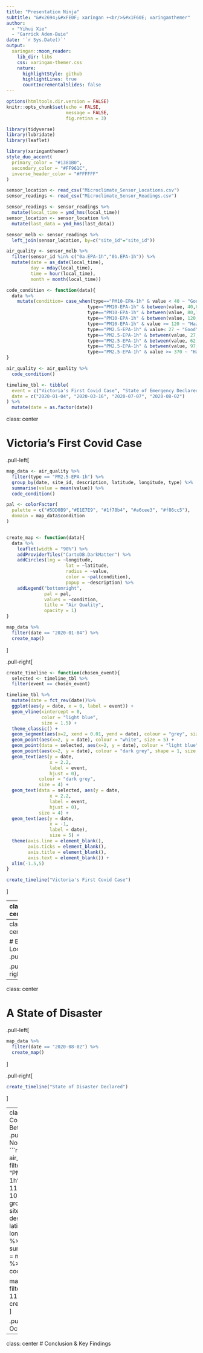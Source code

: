 ```yaml
---
title: "Presentation Ninja"
subtitle: "&#x2694;&#xFE0F; xaringan +<br/>&#x1F60E; xaringanthemer"  
author: 
  - "Yihui Xie"
  - "Garrick Aden-Buie"
date: '`r Sys.Date()`'
output:
  xaringan::moon_reader:
    lib_dir: libs
    css: xaringan-themer.css
    nature:
      highlightStyle: github
      highlightLines: true
      countIncrementalSlides: false
---
```


```r
options(htmltools.dir.version = FALSE)
knitr::opts_chunk$set(echo = FALSE,
                      message = FALSE,
                      fig.retina = 3)

library(tidyverse)
library(lubridate)
library(leaflet)
```

```r
library(xaringanthemer)
style_duo_accent(
  primary_color = "#1381B0",
  secondary_color = "#FF961C",
  inverse_header_color = "#FFFFFF"
)
```

```r
sensor_location <- read_csv("Microclimate_Sensor_Locations.csv")
sensor_readings <- read_csv("Microclimate_Sensor_Readings.csv")

sensor_readings <- sensor_readings %>% 
  mutate(local_time = ymd_hms(local_time))
sensor_location <- sensor_location %>% 
  mutate(last_data = ymd_hms(last_data))

sensor_melb <- sensor_readings %>% 
  left_join(sensor_location, by=c("site_id"="site_id"))

air_quality <- sensor_melb %>%
  filter(sensor_id %in% c("0a.EPA-1h","0b.EPA-1h")) %>%
  mutate(date = as_date(local_time),
         day = mday(local_time),
         time = hour(local_time),
         month = month(local_time))

code_condition <- function(data){
  data %>%
    mutate(condition= case_when(type=="PM10-EPA-1h" & value < 40 ~ "Good",
                              type=="PM10-EPA-1h" & between(value, 40,80) ~ "Moderate",
                              type=="PM10-EPA-1h" & between(value, 80,120) ~ "Poor",
                              type=="PM10-EPA-1h" & between(value, 120,240) ~ "Very Poor",
                              type=="PM10-EPA-1h" & value >= 120 ~ "Hazardous",
                              type=="PM2.5-EPA-1h" & value< 27 ~ "Good",
                              type=="PM2.5-EPA-1h" & between(value, 27,62) ~ "Moderate",
                              type=="PM2.5-EPA-1h" & between(value, 62,97) ~ "Poor",
                              type=="PM2.5-EPA-1h" & between(value, 97,370) ~ "Very Poor",
                              type=="PM2.5-EPA-1h" & value >= 370 ~ "Hazardous"))
}

air_quality <- air_quality %>%
  code_condition()

timeline_tbl <- tibble(
  event = c("Victoria's First Covid Case", "State of Emergency Declared", "Lockdown Reinstated", "State of Disaster Declared"),
  date = c("2020-01-04", "2020-03-16", "2020-07-07", "2020-08-02")
) %>%
  mutate(date = as.factor(date))
```
class: center

# Victoria's First Covid Case
.pull-left[
```r
map_data <- air_quality %>%
  filter(type == "PM2.5-EPA-1h") %>%
  group_by(date, site_id, description, latitude, longitude, type) %>%
  summarise(value = mean(value)) %>%
  code_condition()

pal <- colorFactor(
  palette = c("#5DD0B9","#E1E7E9", "#1f78b4", "#a6cee3", "#f86cc5"),
  domain = map_data$condition
)


create_map <- function(data){
  data %>%
    leaflet(width = "90%") %>%
    addProviderTiles("CartoDB.DarkMatter") %>%
    addCircles(lng = ~longitude,
                      lat = ~latitude,
                      radius = ~value,
                      color = ~pal(condition),
                      popup = ~description) %>%
    addLegend("bottomright",
              pal = pal, 
              values = ~condition,
              title = "Air Quality",
              opacity = 1)
}

map_data %>%
  filter(date == "2020-01-04") %>%
  create_map()
```
]

.pull-right[
```r
create_timeline <- function(chosen_event){
  selected <- timeline_tbl %>%
  filter(event == chosen_event)

timeline_tbl %>%
  mutate(date = fct_rev(date))%>%
  ggplot(aes(y = date, x = 0, label = event)) +
  geom_vline(xintercept = 0,
             color = "light blue",
             size = 1.5) +
  theme_classic() +
  geom_segment(aes(x=2, xend = 0.01, yend = date), colour = "grey", size = 1) +
  geom_point(aes(x=2, y = date), colour = "white", size = 5) +
  geom_point(data = selected, aes(x=2, y = date), colour = "light blue", size = 5) +
  geom_point(aes(x=2, y = date), colour = "dark grey", shape = 1, size = 5) +
  geom_text(aes(y = date, 
                x = 2.2, 
                label = event,
                hjust = 0),
            colour = "dark grey",
            size = 4) +
  geom_text(data = selected, aes(y = date, 
                x = 2.2, 
                label = event,
                hjust = 0),
            size = 4) +
  geom_text(aes(y = date,
                x = -1,
                label = date),
                size = 5) +
  theme(axis.line = element_blank(),
        axis.ticks = element_blank(),
        axis.title = element_blank(),
        axis.text = element_blank()) +
  xlim(-1.5,5)
}

create_timeline("Victoria's First Covid Case")
```
]

---
class: center

# A State of Emergency
.pull-left[
```r
map_data %>%
  filter(date == "2020-03-16") %>%
  create_map()
```
]

.pull-right[

```r
create_timeline("State of Emergency Declared")
```
]

---
class: center

# Back to Lockdown
.pull-left[
```r
map_data %>%
  filter(date == "2020-07-07") %>%
  create_map()
```
]

.pull-right[
```r
create_timeline("Lockdown Reinstated")
```
]
---
class: center

# A State of Disaster
.pull-left[
```r
map_data %>%
  filter(date == "2020-08-02") %>%
  create_map()
```
]

.pull-right[
```r
create_timeline("State of Disaster Declared")
```
]

---
class: center
# Comparing Between Years
.pull-left[
#### November 2019
```r
map_data <- air_quality %>%
  filter(type == "PM2.5-EPA-1h",
         month == 11 | month == 10 ) %>%
  group_by(month, site_id, description, latitude, longitude, type) %>%
  summarise(value = mean(value)) %>%
  code_condition()

map_data %>%
  filter(month == 11) %>%
  create_map()
```
]

.pull-right[
#### October 2020
```r
map_data %>%
  filter(month == 10) %>%
  create_map()
```
]

---
class: center
# Conclusion & Key Findings
